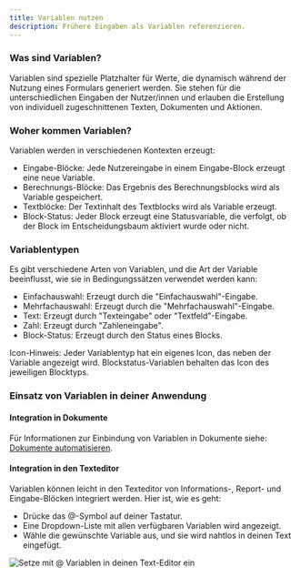 ```yaml
---
title: Variablen nutzen
description: Frühere Eingaben als Variablen referenzieren.
---
```


### Was sind Variablen?

Variablen sind spezielle Platzhalter für Werte, die dynamisch während der Nutzung eines Formulars generiert werden. Sie stehen für die unterschiedlichen Eingaben der Nutzer/innen und erlauben die Erstellung von individuell zugeschnittenen Texten, Dokumenten und Aktionen.

### Woher kommen Variablen?

Variablen werden in verschiedenen Kontexten erzeugt:

* Eingabe-Blöcke: Jede Nutzereingabe in einem Eingabe-Block erzeugt eine neue Variable.
* Berechnungs-Blöcke: Das Ergebnis des Berechnungsblocks wird als Variable gespeichert.
* Textblöcke: Der Textinhalt des Textblocks wird als Variable erzeugt.
* Block-Status: Jeder Block erzeugt eine Statusvariable, die verfolgt, ob der Block im Entscheidungsbaum aktiviert wurde oder nicht.

### Variablentypen

Es gibt verschiedene Arten von Variablen, und die Art der Variable beeinflusst, wie sie in Bedingungssätzen verwendet werden kann:

* Einfachauswahl: Erzeugt durch die "Einfachauswahl"-Eingabe.
* Mehrfachauswahl: Erzeugt durch die "Mehrfachauswahl"-Eingabe.
* Text: Erzeugt durch "Texteingabe" oder "Textfeld"-Eingabe.
* Zahl: Erzeugt durch "Zahleneingabe".
* Block-Status: Erzeugt durch den Status eines Blocks.

Icon-Hinweis: Jeder Variablentyp hat ein eigenes Icon, das neben der Variable angezeigt wird. Blockstatus-Variablen behalten das Icon des jeweiligen Blocktyps.

### Einsatz von Variablen in deiner Anwendung

#### Integration in Dokumente

Für Informationen zur Einbindung von Variablen in Dokumente siehe: [Dokumente automatisieren](https://miotodocs.netlify.app/docs/dokumente).

#### Integration in den Texteditor

Variablen können leicht in den Texteditor von Informations-, Report- und Eingabe-Blöcken integriert werden. Hier ist, wie es geht:

* Drücke das @-Symbol auf deiner Tastatur.
* Eine Dropdown-Liste mit allen verfügbaren Variablen wird angezeigt.
* Wähle die gewünschte Variable aus, und sie wird nahtlos in deinen Text eingefügt.

![](/img/Variablen.png "Setze mit @ Variablen in deinen Text-Editor ein")
